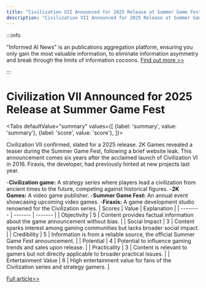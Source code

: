 ```yaml
---
title: "Civilization VII Announced for 2025 Release at Summer Game Fest"
description: "Civilization VII Announced for 2025 Release at Summer Game Fest"
---
```



:::info

"Informed AI News" is an publications aggregation platform, ensuring you only gain the most valuable information, to eliminate information asymmetry and break through the limits of information cocoons.  [Find out more >>](/)

:::

# Civilization VII Announced for 2025 Release at Summer Game Fest


<Tabs
	defaultValue="summary"
	values={[
	{label: 'summary', value: 'summary'},
	{label: 'score', value: 'score'},
]}>
<TabItem value="summary">


Civilization VII confirmed, slated for a 2025 release. 2K Games revealed a teaser during the Summer Game Fest, following a brief website leak. This announcement comes six years after the acclaimed launch of Civilization VI in 2016. Firaxis, the developer, had previously hinted at new projects last year.

-**Civilization game:** A strategy series where players lead a civilization from ancient times to the future, competing against historical figures.
-**2K Games:** A video game publisher.
-**Summer Game Fest:** An annual event showcasing upcoming video games.
-**Firaxis:** A game development studio renowned for the Civilization series.
</TabItem>
<TabItem value="score">
	| Scores     | Value   | Explanation |
	| -------- | ------- | ------- |
	| Objectivity  | 5    | Content provides factual information about the game announcement without bias.    |
	| Social Impact | 3     | Content sparks interest among gaming communities but lacks broader social impact.    |
	| Credibility    | 5    | Information is from a reliable source, the official Summer Game Fest announcement.    |
	| Potential    | 4    | Potential to influence gaming trends and sales upon release.    |
	| Practicality    | 3    | Content is relevant to gamers but not directly applicable to broader practical issues.    |
	| Entertainment Value    | 6    | High entertainment value for fans of the Civilization series and strategy gamers.    |
</TabItem>
</Tabs>

[Full article>>](https://www.cnet.com/tech/gaming/civilization-7-confirmed-at-summer-game-fest-watch-the-trailer-here/#ftag=CAD590a51e)

